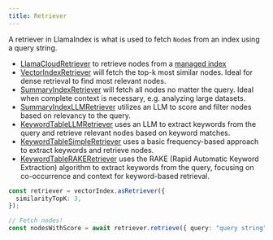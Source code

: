 ```yaml
---
title: Retriever
---
```


A retriever in LlamaIndex is what is used to fetch `Node`s from an index using a query string.

- [LlamaCloudRetriever](/docs/api/classes/LlamaCloudRetriever) to retrieve nodes from a [managed index](/docs/llamaindex/modules/data/data_index/managed)
- [VectorIndexRetriever](/docs/api/classes/VectorIndexRetriever) will fetch the top-k most similar nodes. Ideal for dense retrieval to find most relevant nodes.
- [SummaryIndexRetriever](/docs/api/classes/SummaryIndexRetriever) will fetch all nodes no matter the query. Ideal when complete context is necessary, e.g. analyzing large datasets.
- [SummaryIndexLLMRetriever](/docs/api/classes/SummaryIndexLLMRetriever) utilizes an LLM to score and filter nodes based on relevancy to the query.
- [KeywordTableLLMRetriever](/docs/api/classes/KeywordTableLLMRetriever) uses an LLM to extract keywords from the query and retrieve relevant nodes based on keyword matches.
- [KeywordTableSimpleRetriever](/docs/api/classes/KeywordTableSimpleRetriever) uses a basic frequency-based approach to extract keywords and retrieve nodes.
- [KeywordTableRAKERetriever](/docs/api/classes/KeywordTableRAKERetriever) uses the RAKE (Rapid Automatic Keyword Extraction) algorithm to extract keywords from the query, focusing on co-occurrence and context for keyword-based retrieval.

```typescript
const retriever = vectorIndex.asRetriever({
  similarityTopK: 3,
});

// Fetch nodes!
const nodesWithScore = await retriever.retrieve({ query: "query string" });
```
